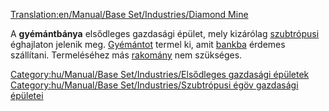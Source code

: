 [[Translation:en/Manual/Base Set/Industries/Diamond Mine]]

{{hu/Manual/Base Set/Industries/Gazdasági épületek|kép=en/Manual/Base Set/Industries/Diamondmine.png
|név=Gyémántbánya
|klíma=[[hu/Manual/Éghajlatok#szubtropusi|szubtrópusi]]
|elfogad=---
|előállít=[[hu/Manual/Base Set/Cargos/Gyémánt|gyémántot]]
}}
A '''gyémántbánya''' elsődleges gazdasági épület, mely kizárólag [[hu/Manual/Éghajlatok#szubtropusi|szubtrópusi]] éghajlaton jelenik meg. [[hu/Manual/Base Set/Cargos/Gyémánt|Gyémántot]] termel ki, amit [[hu/Manual/Base Set/Industries/Bank|bankba]] érdemes szállítani. Termeléséhez más [[hu/Manual/Rakomány|rakomány]] nem szükséges. 

{{hu/Manual/Base Set/Industries/Navbox Gazdasági épületek}}

[[Category:hu/Manual/Base Set/Industries/Elsődleges gazdasági épületek]]
[[Category:hu/Manual/Base Set/Industries/Szubtrópusi égöv gazdasági épületei]]
